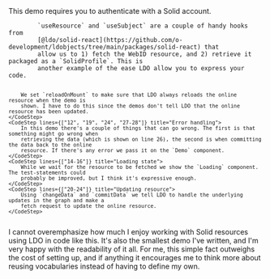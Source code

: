 
<Content>
    This demo requires you to authenticate with a Solid account.
</Content>

<Code language="tsx" id="LDOSolidDemo" code={solidReactDemoCode} className="line-numbers">
    <CodeStep lines={["10-11"]} title="Loading resource and retrieving profile">
        `useResource` and `useSubject` are a couple of handy hooks from
        [@ldo/solid-react](https://github.com/o-development/ldobjects/tree/main/packages/solid-react) that
        allow us to 1) fetch the WebID resource, and 2) retrieve it packaged as a `SolidProfile`. This is
        another example of the ease LDO allow you to express your code.

        We set `reloadOnMount` to make sure that LDO always reloads the online resource when the demo is
        shown. I have to do this since the demos don't tell LDO that the online resource has been updated.
    </CodeStep>
    <CodeStep lines={["12", "19", "24", "27-28"]} title="Error handling">
        In this demo there's a couple of things that can go wrong. The first is that something might go wrong when
        retrieving the data (which is shown on line 26), the second is when committing the data back to the online
        resource. If there's any error we pass it on the `Demo` component.
    </CodeStep>
    <CodeStep lines={["14-16"]} title="Loading state">
        While we wait for the resource to be fetched we show the `Loading` component. The test-statements could
        probably be improved, but I think it's expressive enough.
    </CodeStep>
    <CodeStep lines={["20-24"]} title="Updating resource">
        Using `changeData` and `commitData` we tell LDO to handle the underlying updates in the graph and make a
        fetch request to update the online resource.
    </CodeStep>
</Code>

<Content>
    I cannot overemphasize how much I enjoy working with Solid resources using LDO in code like this. It's also the
    smallest demo I've written, and I'm very happy with the readability of it all. For me, this simple fact outweighs
    the cost of setting up, and if anything it encourages me to think more about reusing vocabularies instead of having
    to define my own.
</Content>